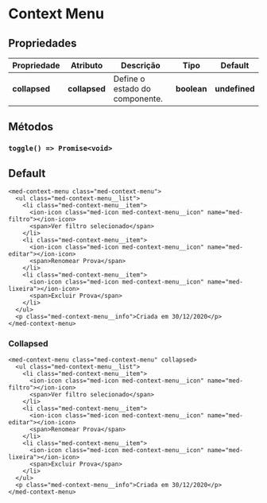 
<Meta title="Components/Core/Context Menu/Usage" />

# Context Menu

## Propriedades

| Propriedade   | Atributo      | Descrição                      | Tipo         | Default       |
| ------------- | ------------- | ------------------------------ | ------------ | ------------- |
| **collapsed** | **collapsed** | Define o estado do componente. | **boolean**  | **undefined** |

## Métodos

### `toggle() => Promise<void>`

## Default

```
<med-context-menu class="med-context-menu">
  <ul class="med-context-menu__list">
    <li class="med-context-menu__item">
      <ion-icon class="med-icon med-context-menu__icon" name="med-filtro"></ion-icon>
      <span>Ver filtro selecionado</span>
    </li>
    <li class="med-context-menu__item">
      <ion-icon class="med-icon med-context-menu__icon" name="med-editar"></ion-icon>
      <span>Renomear Prova</span>
    </li>
    <li class="med-context-menu__item">
      <ion-icon class="med-icon med-context-menu__icon" name="med-lixeira"></ion-icon>
      <span>Excluir Prova</span>
    </li>
  </ul>
  <p class="med-context-menu__info">Criada em 30/12/2020</p>
</med-context-menu>
```

### Collapsed

```
<med-context-menu class="med-context-menu" collapsed>
  <ul class="med-context-menu__list">
    <li class="med-context-menu__item">
      <ion-icon class="med-icon med-context-menu__icon" name="med-filtro"></ion-icon>
      <span>Ver filtro selecionado</span>
    </li>
    <li class="med-context-menu__item">
      <ion-icon class="med-icon med-context-menu__icon" name="med-editar"></ion-icon>
      <span>Renomear Prova</span>
    </li>
    <li class="med-context-menu__item">
      <ion-icon class="med-icon med-context-menu__icon" name="med-lixeira"></ion-icon>
      <span>Excluir Prova</span>
    </li>
  </ul>
  <p class="med-context-menu__info">Criada em 30/12/2020</p>
</med-context-menu>
```
